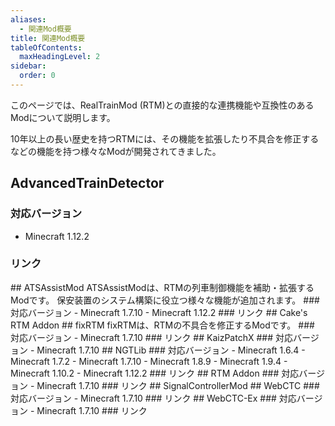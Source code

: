 ```yaml
---
aliases:
  - 関連Mod概要
title: 関連Mod概要
tableOfContents: 
  maxHeadingLevel: 2
sidebar:
  order: 0
---
```


このページでは、RealTrainMod (RTM)との直接的な連携機能や互換性のあるModについて説明します。

10年以上の長い歴史を持つRTMには、その機能を拡張したり不具合を修正するなどの機能を持つ様々なModが開発されてきました。

## AdvancedTrainDetector
### 対応バージョン
- Minecraft 1.12.2
### リンク
<LinkCard title="Kotatsu-RTM/AdvancedTrainDetector: RealTrainModでレール上の列車を検知してレッドストーンを出力するブロックを追加するModです。" description="ソースコード / ダウンロード" href="https://github.com/Kotatsu-RTM/AdvancedTrainDetector" />
## ATSAssistMod
ATSAssistModは、RTMの列車制御機能を補助・拡張するModです。
保安装置のシステム構築に役立つ様々な機能が追加されます。
### 対応バージョン
- Minecraft 1.7.10
- Minecraft 1.12.2
### リンク
<CardGrid>
<LinkCard title="ATSAssistMod" description="RTM Wikiでの説明ページ" href="../ats-assist-mod" />
<LinkCard title="ATSAssistMod - Minecraft Mods - CurseForge" description="ダウンロード 更新停止中" href="https://www.curseforge.com/minecraft/mc-mods/atsassistmod" />
<LinkCard title="Kai-Z-JP/ATSAssistMod: Freedom mod ATSAssist can easily build a railway signaling equipment." description="ソースコード / ダウンロード" href="https://github.com/Kai-Z-JP/ATSAssistMod" />
</CardGrid>
## Cake's RTM Addon
## fixRTM
fixRTMは、RTMの不具合を修正するModです。
### 対応バージョン
- Minecraft 1.7.10
### リンク
<CardGrid>
<LinkCard title="fixRTM" description="RTM Wikiでの説明ページ" href="../fix-rtm" />
<LinkCard title="fixRTM - Minecraft Mods - CurseForge" description="ダウンロード" href="https://www.curseforge.com/minecraft/mc-mods/fixrtm" />
<LinkCard title="fixrtm/fixRTM: Fixes some bugs of RTM and make RTM more useful!" description="ソースコード / ダウンロード" href="https://github.com/fixrtm/fixRTM" />
<LinkCard title="https://fixrtm.anatawa12.com/ja/" description="公式ウェブサイト" href="https://fixrtm.anatawa12.com/ja/" />
<LinkCard title="Welcome to fixRTM official wiki | fixRTM official wiki" description="公式Wiki" href="https://wiki-fixrtm.anatawa12.com/ja/home" />
<LinkCard title="fixrtm（@project_fixrtm）さん / X" description="公式SNS" href="https://x.com/project_fixrtm" />
</CardGrid>
## KaizPatchX
### 対応バージョン
- Minecraft 1.7.10
<CardGrid>
<LinkCard title="KaizPatchX" description="RTM Wikiでの説明ページ" href="../kaiz-patch-x" />
<LinkCard title="fixrtm/fixRTM: Fixes some bugs of RTM and make RTM more useful!" description="ソースコード / ダウンロード" href="https://github.com/Kai-Z-JP/KaizPatchX" />
<LinkCard title="https://github.com/Kai-Z-JP/KaizPatchX/wiki" description="公式Wiki" href="https://github.com/Kai-Z-JP/KaizPatchX/wiki" />
</CardGrid>
## NGTLib
### 対応バージョン
- Minecraft 1.6.4
- Minecraft 1.7.2
- Minecraft 1.7.10
- Minecraft 1.8.9
- Minecraft 1.9.4
- Minecraft 1.10.2
- Minecraft 1.12.2
### リンク
<CardGrid>
<LinkCard title="NGTLib" description="RTM Wikiでの説明ページ" href="../ngt-lib" />
<LinkCard title="NGTLib - Minecraft Mods - CurseForge" description="ダウンロード" href="https://www.curseforge.com/minecraft/mc-mods/ngtlib" />
</CardGrid>
## RTM Addon
### 対応バージョン
- Minecraft 1.7.10
### リンク
<LinkCard title="RTM Addon - Minecraft Mods - CurseForge" description="ダウンロード" href="https://www.curseforge.com/minecraft/mc-mods/rtm-addon" />
## SignalControllerMod
<CardGrid>
<LinkCard title="SignalControllerMod" description="RTM Wikiでの説明ページ" href="../signal-controller-mod" />
<LinkCard title="masa300/SignalControllerMod: RealTrainModで閉塞信号システムを簡単に組むことができるMODです。" description="ソースコード / ダウンロード" href="https://github.com/masa300/SignalControllerMod" />
</CardGrid>
## WebCTC
### 対応バージョン
- Minecraft 1.7.10
### リンク
<CardGrid>
<LinkCard title="WebCTC" description="RTM Wikiでの説明ページ" href="../web-ctc" />
<LinkCard title="WebCTC/WebCTC: No more need to build a complicated circuit and IC. Let's make CTC more easily with WebCTC !" description="ソースコード / ダウンロード" href="https://github.com/WebCTC/WebCTC" />
</CardGrid>
## WebCTC-Ex
### 対応バージョン
- Minecraft 1.7.10
### リンク
<LinkCard title="WebCTC/WebCTC-Ex" description="ソースコード / ダウンロード" href="https://github.com/WebCTC/WebCTC-Ex" />
